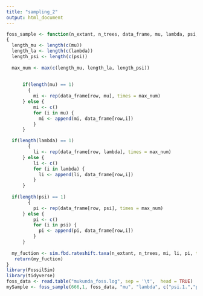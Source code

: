 ```yaml
---
title: "sampling_2"
output: html_document
---
```


```r
foss_sample <- function(n_extant, n_trees, data_frame, mu, lambda, psi, row, mers)
{
  length_mu <- length(c(mu))
  length_la <- length(c(lambda))
  length_psi <- length(c(psi))
  
  max_num <- max(c(length_mu, length_la, length_psi))
  
  
      if(length(mu) == 1) 
        {  
          mi <- rep(data_frame[row, mu], times = max_num)
      } else {
          mi <- c()
          for (i in mu) {
            mi <- append(mi, data_frame[row,i])
          }
      }

  if(length(lambda) == 1) 
        {  
          li <- rep(data_frame[row, lambda], times = max_num)
      } else {
          li <- c()
          for (i in lambda) {
            li <- append(li, data_frame[row,i])
          }
      }
  
  if(length(psi) == 1) 
        {  
          pi <- rep(data_frame[row, psi], times = max_num)
      } else {
          pi <- c()
          for (i in psi) {
            pi <- append(pi, data_frame[row,i])
          }
      }
 
  my_fuction <- sim.fbd.rateshift.taxa(n_extant, n_trees, mi, li, pi, times = mers, complete = TRUE)
   return(my_fuction)
}
library(FossilSim)
library(tidyverse)
foss_data <- read.table("mukunda_foss.log", sep = '\t',  head = TRUE)
mySample <- foss_sample(666,1, foss_data, "mu", "lambda", c("psi.1.","psi.2.", "psi.3."), c(12), c(0,29,70)) 
```